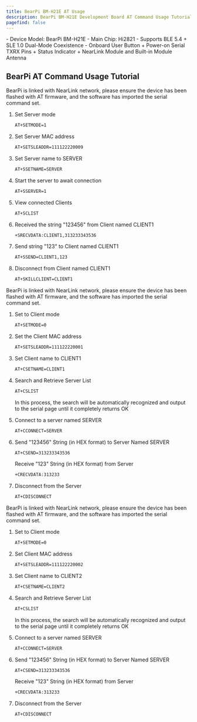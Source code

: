 ```yaml
--- 
title: BearPi BM-H21E AT Usage 
description: BearPi BM-H21E Development Board AT Command Usage Tutorial 
pagefind: false 
---
```

  
<Card title="Device Information" icon="information">  
  - Device Model: BearPi BM-H21E  
  - Main Chip: Hi2821  
  - Supports BLE 5.4 + SLE 1.0 Dual-Mode Coexistence  
  - Onboard User Button + Power-on Serial TXRX Pins + Status Indicator + NearLink Module and Built-in Module Antenna  
</Card>  

## BearPi AT Command Usage Tutorial  

<Tabs>  
  <TabItem label="BearPi AT (Server Mode)">  
  <Aside type="note" title="Tip">BearPi is linked with NearLink network, please ensure the device has been flashed with AT firmware, and the software has imported the serial command set.</Aside>

<Steps>  

1. Set Server mode  

    ```bash  
    AT+SETMODE=1  
    ```  

2. Set Server MAC address  

    ```bash  
    AT+SETSLEADDR=111122220009  
    ```  

3. Set Server name to SERVER  

    ```bash  
    AT+SSETNAME=SERVER  
    ```  

4. Start the server to await connection  

    ```bash  
    AT+SSERVER=1  
    ```  

5. View connected Clients  

    ```bash  
    AT+SCLIST  
    ```  

6. Received the string "123456" from Client named CLIENT1  

    ```bash  
    +SRECVDATA:CLIENT1,313233343536  
    ```  

7. Send string "123" to Client named CLIENT1  

    ```bash  
    AT+SSEND=CLIENT1,123  
    ```  

8. Disconnect from Client named CLIENT1  

    ```bash  
    AT+SKILLCLIENT=CLIENT1  
    ```  

</Steps>  

  </TabItem>  

  <TabItem label="BearPi AT (Client 1)">  
  <Aside type="note" title="Tip">BearPi is linked with NearLink network, please ensure the device has been flashed with AT firmware, and the software has imported the serial command set.</Aside>

<Steps>  

1. Set to Client mode  

    ```bash  
    AT+SETMODE=0  
    ```  

2. Set the Client MAC address  

    ```bash  
    AT+SETSLEADDR=111122220001  
    ```  

3. Set Client name to CLIENT1  

    ```bash  
    AT+CSETNAME=CLIENT1  
    ```  

4. Search and Retrieve Server List

    ```bash
    AT+CSLIST
    ```

    <Aside type="note" title="Tip">In this process, the search will be automatically recognized and output to the serial page until it completely returns OK</Aside>

5. Connect to a server named SERVER  

    ```bash  
    AT+CCONNECT=SERVER  
    ```  

6. Send "123456" String (in HEX format) to Server Named SERVER

    ```bash
    AT+CSEND=313233343536
    ```

    Receive "123" String (in HEX format) from Server 

    ```bash
    +CRECVDATA:313233
    ```

7. Disconnect from the Server  

    ```bash  
    AT+CDISCONNECT  
    ```  

</Steps>  

  </TabItem>  

  <TabItem label="BearPi AT (Client 2)">  
  <Aside type="note" title="Tip">BearPi is linked with NearLink network, please ensure the device has been flashed with AT firmware, and the software has imported the serial command set.</Aside>
 
<Steps>  

1. Set to Client mode  

    ```bash  
    AT+SETMODE=0  
    ```  

2. Set Client MAC address  

    ```bash  
    AT+SETSLEADDR=111122220002  
    ```  

3. Set Client name to CLIENT2  

    ```bash  
    AT+CSETNAME=CLIENT2  
    ```  

4. Search and Retrieve Server List

    ```bash
    AT+CSLIST
    ```

    <Aside type="note" title="Tip">In this process, the search will be automatically recognized and output to the serial page until it completely returns OK</Aside>

5. Connect to a server named SERVER  

    ```bash  
    AT+CCONNECT=SERVER  
    ```  

6. Send "123456" String (in HEX format) to Server Named SERVER

    ```bash
    AT+CSEND=313233343536
    ```

    Receive "123" String (in HEX format) from Server 

    ```bash
    +CRECVDATA:313233
    ```

7. Disconnect from the Server  

    ```bash  
    AT+CDISCONNECT  
    ```  

</Steps>  

  </TabItem>  
</Tabs> 